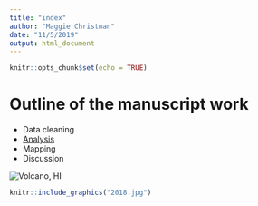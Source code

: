 ```yaml
---
title: "index"
author: "Maggie Christman"
date: "11/5/2019"
output: html_document
---
```


```r
knitr::opts_chunk$set(echo = TRUE)
```

# Outline of the manuscript work

- Data cleaning
- [Analysis](tweedie-practice.html)
- Mapping
- Discussion

<img src = "2018.jpg" title = "Volcano, HI"/>

```r
knitr::include_graphics("2018.jpg")
```